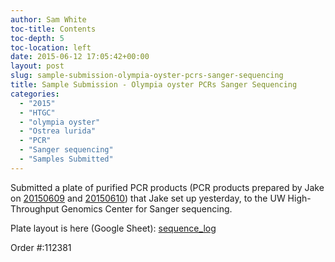 ```yaml
---
author: Sam White
toc-title: Contents
toc-depth: 5
toc-location: left
date: 2015-06-12 17:05:42+00:00
layout: post
slug: sample-submission-olympia-oyster-pcrs-sanger-sequencing
title: Sample Submission - Olympia oyster PCRs Sanger Sequencing
categories:
  - "2015"
  - "HTGC"
  - "olympia oyster"
  - "Ostrea lurida"
  - "PCR"
  - "Sanger sequencing"
  - "Samples Submitted"
---
```


Submitted a plate of purified PCR products (PCR products prepared by Jake on [20150609](https://heareresearch.blogspot.com/2015/06/6-9-2015-flanking-primer-trial-pcr.html) and [20150610](http://heareresearch.blogspot.com/2015/06/6-10-2015-flanking-primer-pcr-pt-2.html)) that Jake set up yesterday, to the UW High-Throughput Genomics Center for Sanger sequencing.

Plate layout is here (Google Sheet): [sequence_log](https://docs.google.com/spreadsheet/ccc?key=0AtV_gF766XZAcHljOFBWd3pLTUJwbUxkdkg1OGdCY3c&usp=sharing)

Order #:112381
